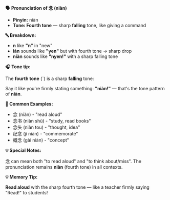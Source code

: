 **🗣️ Pronunciation of 念 (niàn)**

- **Pinyin:** niàn
- **Tone: Fourth tone** — sharp **falling** tone, like giving a command

**🔤 Breakdown:**

- **n** like **"n"** in "new"
- **iàn** sounds like **"yen"** but with fourth tone → sharp drop
- **niàn** sounds like **"nyen!"** with a sharp falling tone

**🎧 Tone tip:**

The **fourth tone** (ˋ) is a sharp **falling** tone:

Say it like you're firmly stating something: **"niàn!"** — that's the tone pattern of **niàn**.

**📝 Common Examples:**

- 念 (niàn) - "read aloud"
- 念书 (niàn shū) - "study, read books"
- 念头 (niàn tou) - "thought, idea"
- 纪念 (jì niàn) - "commemorate"
- 概念 (gài niàn) - "concept"

**💡 Special Notes:**

念 can mean both "to read aloud" and "to think about/miss". The pronunciation remains **niàn**
(fourth tone) in all contexts.

**💡 Memory Tip:**

**Read aloud** with the sharp fourth tone — like a teacher firmly saying "Read!" to students!
